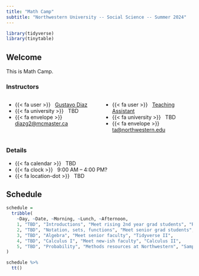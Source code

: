 ```yaml
---
title: "Math Camp"
subtitle: "Northwestern University -- Social Science -- Summer 2024"
---
```


```r
library(tidyverse)
library(tinytable)
```

## Welcome

This is Math Camp.

### Instructors

:::: {.columns}


::: {.column width="50%"}
- {{< fa user >}} &nbsp; [Gustavo Diaz](https://gustavodiaz.org/)
- {{< fa university >}} &nbsp; TBD
- {{< fa envelope >}} &nbsp; <a href="mailto:diazg2@mcmaster.ca">diazg2@mcmaster.ca</a>
:::

::: {.column width="50%"}
- {{< fa user >}} &nbsp; [Teaching Assistant](TBD)
- {{< fa university >}} &nbsp; TBD
- {{< fa envelope >}} &nbsp; <a href="mailto:ta@northwestern.edu">ta@northwestern.edu</a>
:::

::::


### Details

- {{< fa calendar >}} &nbsp; TBD
- {{< fa clock >}} &nbsp; 9:00 AM -- 4:00 PM?
- {{< fa location-dot >}} &nbsp; TBD

## Schedule


```r
schedule =
  tribble(
    ~Day, ~Date, ~Morning, ~Lunch, ~Afternoon,
    1, "TBD", "Introductions", "Meet rising 2nd year grad students", "R and RStudio",
    2, "TBD", "Notation, sets, functions", "Meet senior grad students", "Tidyverse I",
    3, "TBD", "Algebra", "Meet senior faculty", "Tidyverse II",
    4, "TBD", "Calculus I", "Meet new-ish faculty", "Calculus II",
    5, "TBD", "Probability", "Methods resources at Northwestern", "Sampling and simulation"
)
```


```r
schedule %>% 
  tt()
```







